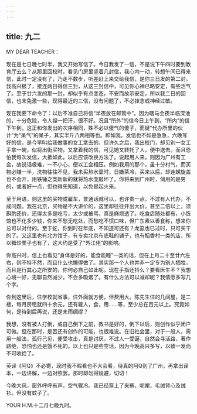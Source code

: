 ```yaml
---
---
---
```

title: 九二
---




MY DEAR TEACHER：

现在是七日晚七时半，我又开始写信了。今日我发了一信，不是说下午四时要到教育厅去么？从那里回校时，看见门房里竖着几封信，我心内一动，转想午间已得来信，此时一定没有了，乃走不数步，听差赶上来交给我信，是你三日发的第二封。我高兴极了，接连两日得信三封，从这三封信中，可见你心神已略安定，有些活气了。至于廿六发的那一封，却似乎有点变态，不安而故示安定，所以我二日的回信，也未免激一些，现得最近的三信，没有问题了，不必挂念或神经过敏。

现在我要下命令了：以后不准自己将信“半夜放在邮筒中”。因为瞎马会夜半临深池的，十分危险，令人捏一把汗，很不好。况且“所外”的信今日上午到，“所内”的信下午到，这正和你发出的次序相同，殊不必以傻气的傻子，而疑“代办所里的伙计”为“呆气”的呆子，其实半斤八两相等也。即如我，发信也不如是急急，六晚写好的信，是今早叫给我做事的女工拿去的，但许久之后，我出校门，却见别一女工手拿一碗，似将出街买物，又拿着我的信，可见她又转托了人，便中送去。而且恐怕我每次发信，大抵如此，以后应该改换方法了。说起用人来，则因为广州有工会，故说话极难，一不小心，便以工会相压。例如我用的那个，虽十分村气，而买物必赚一半，洗物往往不见，我未买热水壶时，日嫌茶冷，买来以后，却连螺旋盖也不会开，用铁锤之类新新的就将热水壶敲坏了。你将来到广州时，倘用的是男的，或者好一点，但也得先知道，以免冒起火来。

至于用语，则这里的买物或雇车，普通话就可以，也许贵一点，不过有人代办，不成问题。我在北京，买物是不大讲价的，这里却往往开出大价，甚至二倍以上，须斟酌还价，还得太多是吃亏，太少或被骂，真是麻烦透了。吃食店随处都有，小饭馆也不化多少钱，你来不愁无吃处，而愁吃不惯口味，但广东素以善食称，想来你总可以对付的。至于蛇，你到时在年底，不知道可还有？龙虱也已过时，只可买干的了。又这里也有北方馆子，有专卖北京布底鞋的铺子，也有稻香村一类的店，所以糖炒栗子也有了，这大约是受了“外江佬”的影响。

你高兴时，信上也看见“身体是好的，能食能睡”一类的话，但在上月二十至廿六左右，则不特不然，而且什么也懒得做了。其实那一个人也并非一定专为别人牺牲，而且是行其心之所安的，你何必自己如此呢。现在手指还抖么？要看医生不？我想心境一好，无聊自然减少，不会多吸烟了。有什么方法可以减却呢？我情愿多写几个字。

你到这里后，住学校就省事，住外面就方便，但费用大。陈先生住的几间屋，是二楼，每月房租就四十余元，还有雇人，食，用……等，至少总在百元以上。究竟如何，是待到后再说，还是未雨绸缪？

我想，没有被人打倒，或自己倒下之前，教书是好的，倒下以后，则创作似乎闭户可做。但在那时，是否还有创作的可能，也很难说。在旧社会里，对于一般人，需用一般法，孤行己见，便受攻击，真是讨厌。不过人一受逼，自然会寻活路，著作路绝，恐怕也还是饿不死的。以上也只是些空话，因为今晚高兴多写，以致一发而不可收拾了。

英译《阿Q》不必寄，现时我不暇看也不大会看，待真的阿Q到了广州，再拿出译本，一边讲解，一边对照罢。那时却勿得规避，切切！

今晚大风，窗外呼呼有声，空气骤冷。我已经穿上了夹裤，呢裙，毛绒背心及绒衫。但没有蚊子了。

YOUR H.M.十二月七晚九时。